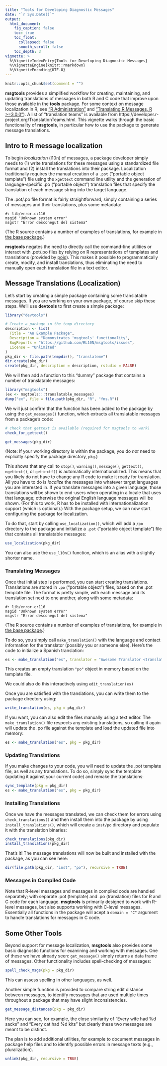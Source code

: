 ---
title: "Tools for Developing Diagnostic Messages"
date: "`r Sys.Date()`"
output:
  html_document:
    fig_caption: false
    toc: true
    toc_float:
      collapsed: false
      smooth_scroll: false
    toc_depth: 3
vignette: >
  %\VignetteIndexEntry{Tools for Developing Diagnostic Messages}
  %\VignetteEngine{knitr::rmarkdown}
  %\VignetteEncoding{UTF-8}
---

```{r, echo = FALSE, message = FALSE}
knitr::opts_chunk$set(comment = "")
```

**msgtools** provides a simplified workflow for creating, maintaining, and updating translations of messages in both R and C code that improve upon those available in the **tools** package. For some context on message localization in R, see ["R Administration"](https://cran.r-project.org/doc/manuals/r-devel/R-admin.html#Localization-of-messages) and ["Translating R Messages, R >=3.0.0"](https://developer.r-project.org/Translations30.html)). A list of "translation teams" is available from https://developer.r-project.org/TranslationTeams.html. This vignette walks through the basic functionality of **msgtools**, in particular how to use the package to generate message translations.

## Intro to R message localization

To begin *localization* (l10n) of messages, a package developer simply needs to (1) write translations for these messages using a standardized file format and (2) install the translations into their package. Localization traditionally requires the manual creation of a `.pot` ("portable object template") file using the `xgettext` command line utility and the generation of language-specific .po ("portable object") translation files that specify the translation of each message string into the target language.

The .pot/.po file format is fairly straightforward, simply containing a series of messages and their translations, plus some metadata:

```
#: lib/error.c:116
msgid "Unknown system error"
msgstr "Error desconegut del sistema"
```

(The R source contains a number of examples of translations, for example in [the base package](https://svn.r-project.org/R/trunk/src/library/base/po/).)

**msgtools** negates the need to directly call the command-line utilities or interact with .pot/.po files by relying on R representations of templates and translations (provided by [poio](https://cran.r-project.org/package=poio)). This makes it possible to programmatically create, modify, and install translations, thus eliminating the need to manually open each translation file in a text editor.

## Message Translations (Localization)

Let's start by creating a simple package containing some translatable messages. If you are working on your own package, of course skip these steps. We'll use **devtools** to first create a simple package:

```{r}
library("devtools")

# Create a package in the temp directory
description <- list(
  Title = "An Example Package",
  Description = "Demonstrates 'msgtools' functionality",
  BugReports = "https://github.com/RL10N/msgtools/issues",
  License = "Unlimited"
)
pkg_dir <- file.path(tempdir(), "translateme")
dir.create(pkg_dir)
create(pkg_dir, description = description, rstudio = FALSE)
```

We will then add a function to this "dummy" package that contains a number of translatable messages:

```{r}
library("msgtools")
(ex <- msgtools:::translatable_messages)
dump("ex", file = file.path(pkg_dir, "R", "fns.R"))
```

We will just confirm that the function has been added to the package by using the `get_messages()` function, which extracts all translatable messages from a package's code:

```{r}
# check that gettext is available (required for msgtools to work)
check_for_gettext()

get_messages(pkg_dir)
```

(Note: If your working directory is within the package, you do *not* need to explicitly specify the package directory, `pkg`.)

This shows that any call to `stop()`, `warning()`, `message()`, `gettext()`, `ngettext()`, or `gettextf()` is automatically internationalized. This means that you likely do not have to change any R code to make it ready for translation. All you have to do is *localize* the messages into whatever target languages you are interested in. If you translate messages into a given language, those translations will be shown to end-users when operating in a locale that uses that language; otherwise the original English language messages will be shown. (For this to work, R has to be installed with internationalization support (which is optional).) With the package setup, we can now start configuring the package for localization.

To do that, start by calling `use_localization()`, which will add a `/po` directory to the package and initialize a `.pot` ("portable object template") file that contains all translatable messages:

```{r}
use_localization(pkg_dir)
```

You can also use the `use_l10n()` function, which is an alias with a slightly shorter name.

### Translating Messages

Once that initial step is performed, you can start creating translations. Translations are stored in `.po` ("portable object") files, based on the .pot template file. The format is pretty simple, with each message and its translation set next to one another, along with some metadata:

```
#: lib/error.c:116
msgid "Unknown system error"
msgstr "Error desconegut del sistema"
```

(The R source contains a number of examples of translations, for example in [the base package](https://svn.r-project.org/R/trunk/src/library/base/po/).)

To do so, you simply call `make_translation()` with the language and contact information for the translator (possibly you or someone else). Here's the code to initialize a Spanish translation:

```{r}
es <- make_translation("es", translator = "Awesome Translator <translator@example.com", pkg = pkg_dir)
```

This creates an empty translation `"po"` object in memory based on the template file.


We could also do this interactively using `edit_translation(es)`


Once you are satisfied with the translations, you can write them to the package directory using:

```{r}
write_translation(es, pkg = pkg_dir)
```

If you want, you can also edit the files manually using a text editor. The `make_translation()` file respects any existing translations, so calling it again will update the .po file against the template and load the updated file into memory:

```{r}
es <- make_translation("es", pkg = pkg_dir)
```


### Updating Translations

If you make changes to your code, you will need to update the .pot template file, as well as any translations. To do so, simply sync the template (updating it against your current code) and remake the translations:

```{r}
sync_template(pkg = pkg_dir)
es <- make_translation("es", pkg = pkg_dir)
```


### Installing Translations

Once we have the messages translated, we can check them for errors using `check_translations()` and then install them into the package by using `install_translations()`, which will create a `inst/po` directory and populate it with the translation binaries:

```{r}
check_translations(pkg_dir)
install_translations(pkg_dir)
```

That's it! The message translations will now be built and installed with the package, as you can see here:

```{r}
dir(file.path(pkg_dir, "inst", "po"), recursive = TRUE)
```

### Messages in Compiled Code

Note that R-level messages and messages in compiled code are handled separately; with separate .pot (template) and .po (translation) files for R and C code for each language. **msgtools** is primarily designed to work with R-level messages, but also supports working with C-level messages. Essentially all functions in the package will acept a `domain = "C"` argument to handle translations for messages in C code.

## Some Other Tools

Beyond support for message localization, **msgtools** also provides some basic diagnostic functions for examining and working with messages. One of these we have already seen: `get_message()` simply returns a data frame of messages. Other functionality includes spell-checking of messages:

```{r}
spell_check_msgs(pkg = pkg_dir)
```

This can assess spelling in other languages, as well.

Another simple function is provided to compare string edit distance between messages, to identify messages that are used multiple times throughout a package that may have slight inconsistencies.

```{r}
get_message_distances(pkg = pkg_dir)
```

Here you can see, for example, the close similarity of "Every wife had %d sacks" and "Every cat had %d kits" but clearly these two messages are meant to be distinct.

The plan is to add additional utilities, for example to document messages in package help files and to identify possible errors in message texts (e.g., pluralization).

```{r, echo=FALSE}
unlink(pkg_dir, recursive = TRUE)
```
